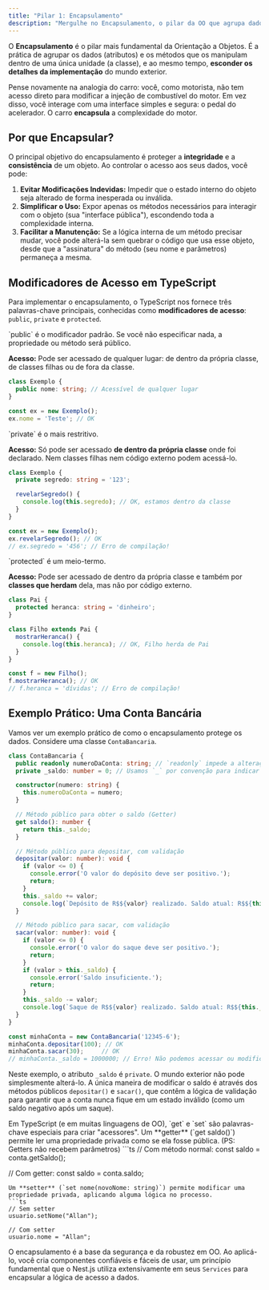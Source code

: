 ```yaml
---
title: "Pilar 1: Encapsulamento"
description: "Mergulhe no Encapsulamento, o pilar da OO que agrupa dados e métodos em um objeto e os protege do mundo exterior usando modificadores de acesso como public e private."
---
```



O **Encapsulamento** é o pilar mais fundamental da Orientação a Objetos. É a prática de agrupar os dados (atributos) e os métodos que os manipulam dentro de uma única unidade (a classe), e ao mesmo tempo, **esconder os detalhes da implementação** do mundo exterior.

Pense novamente na analogia do carro: você, como motorista, não tem acesso direto para modificar a injeção de combustível do motor. Em vez disso, você interage com uma interface simples e segura: o pedal do acelerador. O carro **encapsula** a complexidade do motor.

## Por que Encapsular?

O principal objetivo do encapsulamento é proteger a **integridade** e a **consistência** de um objeto. Ao controlar o acesso aos seus dados, você pode:

1.  **Evitar Modificações Indevidas:** Impedir que o estado interno do objeto seja alterado de forma inesperada ou inválida.
2.  **Simplificar o Uso:** Expor apenas os métodos necessários para interagir com o objeto (sua "interface pública"), escondendo toda a complexidade interna.
3.  **Facilitar a Manutenção:** Se a lógica interna de um método precisar mudar, você pode alterá-la sem quebrar o código que usa esse objeto, desde que a "assinatura" do método (seu nome e parâmetros) permaneça a mesma.

## Modificadores de Acesso em TypeScript

Para implementar o encapsulamento, o TypeScript nos fornece três palavras-chave principais, conhecidas como **modificadores de acesso**: `public`, `private` e `protected`.

<Tabs>
<TabItem label="public">
`public` é o modificador padrão. Se você não especificar nada, a propriedade ou método será público.

**Acesso:** Pode ser acessado de qualquer lugar: de dentro da própria classe, de classes filhas ou de fora da classe.

```typescript
class Exemplo {
  public nome: string; // Acessível de qualquer lugar
}

const ex = new Exemplo();
ex.nome = 'Teste'; // OK
```
</TabItem>
<TabItem label="private">
`private` é o mais restritivo.

**Acesso:** Só pode ser acessado **de dentro da própria classe** onde foi declarado. Nem classes filhas nem código externo podem acessá-lo.

```typescript
class Exemplo {
  private segredo: string = '123';

  revelarSegredo() {
    console.log(this.segredo); // OK, estamos dentro da classe
  }
}

const ex = new Exemplo();
ex.revelarSegredo(); // OK
// ex.segredo = '456'; // Erro de compilação!
```
</TabItem>
<TabItem label="protected">
`protected` é um meio-termo.

**Acesso:** Pode ser acessado de dentro da própria classe e também por **classes que herdam** dela, mas não por código externo.

```typescript
class Pai {
  protected heranca: string = 'dinheiro';
}

class Filho extends Pai {
  mostrarHeranca() {
    console.log(this.heranca); // OK, Filho herda de Pai
  }
}

const f = new Filho();
f.mostrarHeranca(); // OK
// f.heranca = 'dívidas'; // Erro de compilação!
```
</TabItem>
</Tabs>

## Exemplo Prático: Uma Conta Bancária

Vamos ver um exemplo prático de como o encapsulamento protege os dados. Considere uma classe `ContaBancaria`.

```typescript
class ContaBancaria {
  public readonly numeroDaConta: string; // `readonly` impede a alteração após a inicialização
  private _saldo: number = 0; // Usamos `_` por convenção para indicar uma propriedade privada

  constructor(numero: string) {
    this.numeroDaConta = numero;
  }

  // Método público para obter o saldo (Getter)
  get saldo(): number {
    return this._saldo;
  }

  // Método público para depositar, com validação
  depositar(valor: number): void {
    if (valor <= 0) {
      console.error('O valor do depósito deve ser positivo.');
      return;
    }
    this._saldo += valor;
    console.log(`Depósito de R$${valor} realizado. Saldo atual: R$${this._saldo}`);
  }

  // Método público para sacar, com validação
  sacar(valor: number): void {
    if (valor <= 0) {
      console.error('O valor do saque deve ser positivo.');
      return;
    }
    if (valor > this._saldo) {
      console.error('Saldo insuficiente.');
      return;
    }
    this._saldo -= valor;
    console.log(`Saque de R$${valor} realizado. Saldo atual: R$${this._saldo}`);
  }
}

const minhaConta = new ContaBancaria('12345-6');
minhaConta.depositar(100); // OK
minhaConta.sacar(30);     // OK
// minhaConta._saldo = 1000000; // Erro! Não podemos acessar ou modificar o saldo diretamente.
```
Neste exemplo, o atributo `_saldo` é `private`. O mundo exterior não pode simplesmente alterá-lo. A única maneira de modificar o saldo é através dos métodos públicos `depositar()` e `sacar()`, que contêm a lógica de validação para garantir que a conta nunca fique em um estado inválido (como um saldo negativo após um saque).

<Aside type="note" title="Getters e Setters">
Em TypeScript (e em muitas linguagens de OO), `get` e `set` são palavras-chave especiais para criar "acessores". Um **getter** (`get saldo()`) permite ler uma propriedade privada como se ela fosse pública. (PS: Getters não recebem parâmetros)
```ts
// Com método normal:
const saldo = conta.getSaldo();

// Com getter:
const saldo = conta.saldo;
``` 
Um **setter** (`set nome(novoNome: string)`) permite modificar uma propriedade privada, aplicando alguma lógica no processo.
```ts
// Sem setter
usuario.setNome("Allan");

// Com setter
usuario.nome = "Allan";
```
</Aside>

O encapsulamento é a base da segurança e da robustez em OO. Ao aplicá-lo, você cria componentes confiáveis e fáceis de usar, um princípio fundamental que o Nest.js utiliza extensivamente em seus `Services` para encapsular a lógica de acesso a dados.